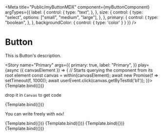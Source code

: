 
<Meta
  title="Public/myButtonMDX"
  component={myButtonComponent}
  argTypes={{
    label: {
      control: {
        type: "text",
      },
    },
    size: {
      control: {
        type: "select",
        options: ["small", "medium", "large"],
      },
    },
    primary: {
      control: {
        type: "boolean",
      },
    },
    backgroundColor: {
      control: {
        type: 'color'
      }
    }
  }}
/>



# Button

This is Button's description.

<Story
  name="Primary"
  args={{
    primary: true,
    label: "Primary",
  }}
  play={async ({ canvasElement }) => {
      // Starts querying the component from its root element
      const canvas = within(canvasElement);
      await new Promise(f => setTimeout(f, 1000));
      await userEvent.click(canvas.getByTestId('b1'));
    }}>
  {Template.bind({})}
</Story>


drop it in `Canvas` to get code

<Canvas>
  <Story
    name="Secondary"
    args={{
      primary: false,
      label: "Secondary",
    }}
  >
    {Template.bind({})}
  </Story>
</Canvas>

You can write freely with `mdx`!

<Canvas>
  <Story
    name="Large"
    args={{
      size: 'large',
      label: "Large",
    }}
  >
    {Template.bind({})}
  </Story>
  <Story
    name="Medium"
    args={{
      size: 'medium',
      label: "Medium",
    }}
  >
    {Template.bind({})}
  </Story>
  <Story
    name="Small"
    args={{
      size: 'small',
      label: "Small",
    }}
  >
    {Template.bind({})}
  </Story>
  <Story
    name="Disable"
    args={{
      disable: true,
      label: "Disable",
    }}
  >
    {Template.bind({})}
  </Story>
</Canvas>

<ArgsTable of={myButtonComponent} />
